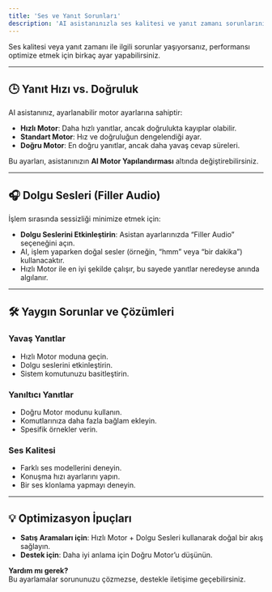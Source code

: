 ```yaml
---
title: 'Ses ve Yanıt Sorunları'
description: 'AI asistanınızla ses kalitesi ve yanıt zamanı sorunlarını nasıl giderebileceğinizi öğrenin.'
---
```



Ses kalitesi veya yanıt zamanı ile ilgili sorunlar yaşıyorsanız, performansı optimize etmek için birkaç ayar yapabilirsiniz.

---

## 🕒 **Yanıt Hızı vs. Doğruluk**
AI asistanınız, ayarlanabilir motor ayarlarına sahiptir:

- **Hızlı Motor**: Daha hızlı yanıtlar, ancak doğrulukta kayıplar olabilir.
- **Standart Motor**: Hız ve doğruluğun dengelendiği ayar.
- **Doğru Motor**: En doğru yanıtlar, ancak daha yavaş cevap süreleri.

Bu ayarları, asistanınızın **AI Motor Yapılandırması** altında değiştirebilirsiniz.

---

## 🎧 **Dolgu Sesleri (Filler Audio)**
İşlem sırasında sessizliği minimize etmek için:

- **Dolgu Seslerini Etkinleştirin**: Asistan ayarlarınızda “Filler Audio” seçeneğini açın.
- AI, işlem yaparken doğal sesler (örneğin, “hmm” veya “bir dakika”) kullanacaktır.
- Hızlı Motor ile en iyi şekilde çalışır, bu sayede yanıtlar neredeyse anında algılanır.

---

## 🛠 **Yaygın Sorunlar ve Çözümleri**

### **Yavaş Yanıtlar**
- Hızlı Motor moduna geçin.
- Dolgu seslerini etkinleştirin.
- Sistem komutunuzu basitleştirin.

### **Yanıltıcı Yanıtlar**
- Doğru Motor modunu kullanın.
- Komutlarınıza daha fazla bağlam ekleyin.
- Spesifik örnekler verin.

### **Ses Kalitesi**
- Farklı ses modellerini deneyin.
- Konuşma hızı ayarlarını yapın.
- Bir ses klonlama yapmayı deneyin.

---

## 💡 **Optimizasyon İpuçları**
- **Satış Aramaları için**: Hızlı Motor + Dolgu Sesleri kullanarak doğal bir akış sağlayın.
- **Destek için**: Daha iyi anlama için Doğru Motor’u düşünün.

**Yardım mı gerek?**  
Bu ayarlamalar sorununuzu çözmezse, destekle iletişime geçebilirsiniz.
